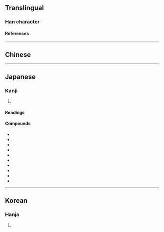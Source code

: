 {{also|瑤}}
{{character info}}
==Translingual==

===Han character===
{{Han char|rn=96|rad=玉|as=10|sn=14|four=|canj=MGBOU,XMGBO|ids=⿰𤣩䍃}}

====References====
{{Han ref|kx=0740.111|dkj=21149|hdz=21131.080|uh=7476}}

----

==Chinese==
{{zh-see|瑤}}

----

==Japanese==

===Kanji===
{{ja-kanji|grade=|rs=玉10|kyu=瑤}}

# {{rfdef|ja|sort=玉10}}

====Readings====
{{ja-readings
|goon=よう<えう
|kanon=よう<えう
|kun=たま}}

====Compounds====
{{der-top|Compounds}}
* {{ja-r|瑶階|ようかい}}
* {{ja-r|瑶函|ようかん}}
* {{ja-r|瑶緘|ようかん}}
* {{ja-r|瑶顔|ようがん}}
* {{ja-r|瑶瓊|ようけい}}
* {{ja-r|瑶觴|ようしょう}}
* {{ja-r|瑶台|ようだい}}
* {{ja-r|瑶池|ようち}}
* {{ja-r|瑶圃|ようほ}}
* {{ja-r|瑶林瓊樹|ようりんけいじゅ}}
{{der-bottom}}

----

==Korean==

===Hanja===
{{ko-hanja|hangeul=요|eumhun=|rv=yo|mr=yo|y=yo}}

# {{rfdef|ko|sort=玉10}}